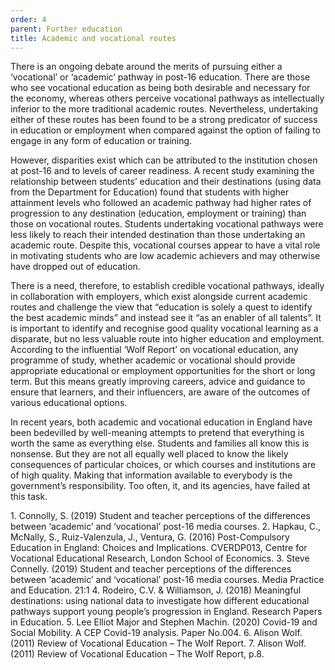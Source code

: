 ```yaml
---
order: 4
parent: Further education
title: Academic and vocational routes
---
```


There is an ongoing debate around the merits of pursuing either a ‘vocational’
or ‘academic’ pathway in post-16 education. There are those who see vocational
education as being both desirable and necessary for the economy, whereas others
perceive vocational pathways as intellectually inferior to the more traditional
academic routes.<FootnoteLink text="1"/> Nevertheless,
undertaking either of these routes has been found to be a strong predicator of
success in education or employment when compared against the option of failing
to engage in any form of education or training.<FootnoteLink
text="2"/>

<ResearchImage imageName="academic-and-vocational-routes-1.jpg" objectPosition="left" />

However, disparities exist which can be attributed to the institution chosen at
post-16 and to levels of career readiness.<FootnoteLink
text="3"/> A recent study examining the relationship
between students’ education and their destinations (using data from the
Department for Education) found that students with higher attainment levels who
followed an academic pathway had higher rates of progression to any destination
(education, employment or training) than those on vocational
routes.<FootnoteLink text="4"/> Students undertaking
vocational pathways were less likely to reach their intended destination than
those undertaking an academic route. Despite this, vocational courses appear to
have a vital role in motivating students who are low academic achievers and may
otherwise have dropped out of education.

There is a need, therefore, to establish credible vocational pathways, ideally
in collaboration with employers, which exist alongside current academic routes
and challenge the view that “education is solely a quest to identify the best
academic minds” and instead see it “as an enabler of all talents”.<FootnoteLink
text="5"/> It is important to identify and recognise
good quality vocational learning as a disparate, but no less valuable route into
higher education and employment. According to the influential ‘Wolf Report’ on
vocational education, any programme of study, whether academic or vocational
should provide appropriate educational or employment opportunities for the short
or long term.<FootnoteLink text="6"/> But this means
greatly improving careers, advice and guidance to ensure that learners, and
their influencers, are aware of the outcomes of various educational options.

<ResearchImage imageName="academic-and-vocational-routes-2.jpg" />

In recent years, both academic and vocational education in England have been
bedevilled by well-meaning attempts to pretend that everything is worth the same
as everything else. Students and families all know this is nonsense. But they
are not all equally well placed to know the likely consequences of particular
choices, or which courses and institutions are of high quality. Making that
information available to everybody is the government’s responsibility. Too
often, it, and its agencies, have failed at this task.<FootnoteLink
text="7"/>

<Footnotes>
	1. Connolly, S. (2019) Student and teacher perceptions of the differences between ‘academic’ and ‘vocational’ post-16 media courses. 
	2. Hapkau, C., McNally, S., Ruiz-Valenzula, J., Ventura, G. (2016) Post-Compulsory Education in England: Choices and Implications. CVERDP013, Centre for Vocational Educational Research, London School of Economics.
	3. Steve Connelly. (2019) Student and teacher perceptions of the differences between ‘academic’ and ‘vocational’ post-16 media courses. Media Practice and Education. 21:1
	4. Rodeiro, C.V. & Williamson, J. (2018) Meaningful destinations: using national data to investigate how different educational pathways support young people’s progression in England. Research Papers in Education.
	5. Lee Elliot Major and Stephen Machin. (2020) Covid-19 and Social Mobility. A CEP Covid-19 analysis. Paper No.004.
	6. Alison Wolf. (2011) Review of Vocational Education – The Wolf Report. 
	7. Alison Wolf. (2011) Review of Vocational Education – The Wolf Report, p.8.
</Footnotes>

